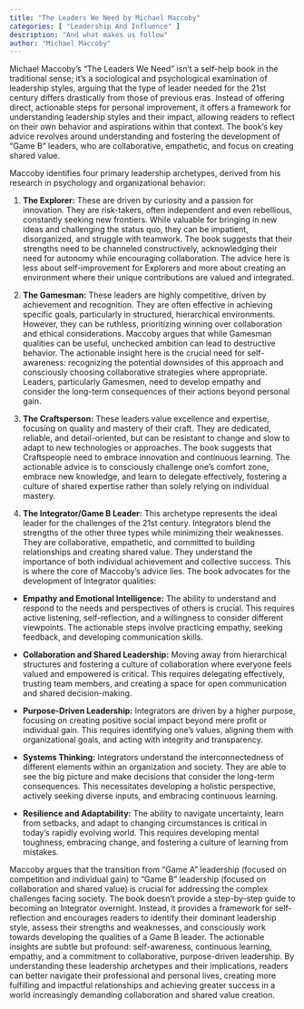 ```yaml
---
title: "The Leaders We Need by Michael Maccoby"
categories: [ "Leadership And Influence" ]
description: "And what makes us follow"
author: "Michael Maccoby"
---
```

Michael Maccoby's "The Leaders We Need" isn't a self-help book in the traditional sense; it's a sociological and psychological examination of leadership styles, arguing that the type of leader needed for the 21st century differs drastically from those of previous eras.  Instead of offering direct, actionable steps for personal improvement, it offers a framework for understanding leadership styles and their impact, allowing readers to reflect on their own behavior and aspirations within that context. The book's key advice revolves around understanding and fostering the development of "Game B" leaders, who are collaborative, empathetic, and focus on creating shared value.

Maccoby identifies four primary leadership archetypes, derived from his research in psychology and organizational behavior:

1. **The Explorer:** These are driven by curiosity and a passion for innovation.  They are risk-takers, often independent and even rebellious, constantly seeking new frontiers. While valuable for bringing in new ideas and challenging the status quo, they can be impatient, disorganized, and struggle with teamwork.  The book suggests that their strengths need to be channeled constructively, acknowledging their need for autonomy while encouraging collaboration.  The advice here is less about self-improvement for Explorers and more about creating an environment where their unique contributions are valued and integrated.

2. **The Gamesman:**  These leaders are highly competitive, driven by achievement and recognition. They are often effective in achieving specific goals, particularly in structured, hierarchical environments. However, they can be ruthless, prioritizing winning over collaboration and ethical considerations. Maccoby argues that while Gamesman qualities can be useful, unchecked ambition can lead to destructive behavior. The actionable insight here is the crucial need for self-awareness: recognizing the potential downsides of this approach and consciously choosing collaborative strategies where appropriate.  Leaders, particularly Gamesmen, need to develop empathy and consider the long-term consequences of their actions beyond personal gain.

3. **The Craftsperson:** These leaders value excellence and expertise, focusing on quality and mastery of their craft. They are dedicated, reliable, and detail-oriented, but can be resistant to change and slow to adapt to new technologies or approaches.  The book suggests that Craftspeople need to embrace innovation and continuous learning.  The actionable advice is to consciously challenge one's comfort zone, embrace new knowledge, and learn to delegate effectively, fostering a culture of shared expertise rather than solely relying on individual mastery.

4. **The Integrator/Game B Leader:** This archetype represents the ideal leader for the challenges of the 21st century.  Integrators blend the strengths of the other three types while minimizing their weaknesses. They are collaborative, empathetic, and committed to building relationships and creating shared value.  They understand the importance of both individual achievement and collective success.  This is where the core of Maccoby's advice lies.  The book advocates for the development of Integrator qualities:

* **Empathy and Emotional Intelligence:** The ability to understand and respond to the needs and perspectives of others is crucial.  This requires active listening, self-reflection, and a willingness to consider different viewpoints. The actionable steps involve practicing empathy, seeking feedback, and developing communication skills.

* **Collaboration and Shared Leadership:**  Moving away from hierarchical structures and fostering a culture of collaboration where everyone feels valued and empowered is critical.  This requires delegating effectively, trusting team members, and creating a space for open communication and shared decision-making.

* **Purpose-Driven Leadership:** Integrators are driven by a higher purpose, focusing on creating positive social impact beyond mere profit or individual gain. This requires identifying one's values, aligning them with organizational goals, and acting with integrity and transparency.

* **Systems Thinking:**  Integrators understand the interconnectedness of different elements within an organization and society.  They are able to see the big picture and make decisions that consider the long-term consequences.  This necessitates developing a holistic perspective, actively seeking diverse inputs, and embracing continuous learning.

* **Resilience and Adaptability:** The ability to navigate uncertainty, learn from setbacks, and adapt to changing circumstances is critical in today's rapidly evolving world. This requires developing mental toughness, embracing change, and fostering a culture of learning from mistakes.

Maccoby argues that the transition from "Game A" leadership (focused on competition and individual gain) to "Game B" leadership (focused on collaboration and shared value) is crucial for addressing the complex challenges facing society. The book doesn't provide a step-by-step guide to becoming an Integrator overnight. Instead, it provides a framework for self-reflection and encourages readers to identify their dominant leadership style, assess their strengths and weaknesses, and consciously work towards developing the qualities of a Game B leader.  The actionable insights are subtle but profound: self-awareness, continuous learning, empathy, and a commitment to collaborative, purpose-driven leadership.  By understanding these leadership archetypes and their implications, readers can better navigate their professional and personal lives, creating more fulfilling and impactful relationships and achieving greater success in a world increasingly demanding collaboration and shared value creation.

